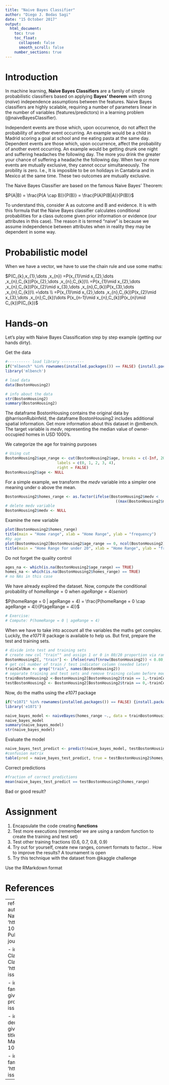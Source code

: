 ```yaml
---
title: "Naive Bayes Classifier"
author: "Diego J. Bodas Sagi"
date: "15 October 2017"
output:
  html_document:
    toc: true
    toc_float:
      collapsed: false
      smooth_scroll: false
    number_sections: true
---
```


# Introduction

In machine learning, **Naive Bayes Classifiers** are a family of simple probabilistic classifiers based on applying **Bayes' theorem** with strong (*naive*) independence assumptions between the features. Naive Bayes classifiers are highly scalable, requiring a number of parameters linear in the number of variables (features/predictors) in a learning problem (@naiveBayesClassifier). 

Independent events are those which, upon occurrence, do not affect the probability of another event occurring. An example would be a child in Madrid scoring a goal at school and me eating pasta at the same day. Dependent events are those which, upon occurrence, affect the probability of another event occurring. An example would be getting drunk one night and suffering headaches the following day. The more you drink the greater your chance of suffering a headache the following day. When two or more events are mutually exclusive, they cannot occur simultaneously. The probility is zero. I.e., It is imposible to be on holidays in Cantabria and in Mexico at the same time. These two outcomes are mutually exclusive.

The Naive Bayes Classifier are based on the famous Naive Bayes’ Theorem:

$P(A|B) = \frac{P(A \cap B)}{P(B)} = \frac{P(A)P(B|A)}{P(B)}$

To understand this, consider A as outcome and B and evidence. It is with this formula that the Naive Bayes classifier calculates conditional probabilities for a class outcome given prior information or evidence (our attributes in this case). The reason it is termed “naive” is because we assume independence between attributes when in reality they may be dependent in some way.

# Probabilistic model

When we have a vector, we have to use the chain rule and use some maths:

$P(C_{k},x_{1},\dots ,x_{n}) =P(x_{1}\mid x_{2},\dots ,x_{n},C_{k})P(x_{2},\dots ,x_{n},C_{k})\\ =P(x_{1}\mid x_{2},\dots ,x_{n},C_{k})P(x_{2}\mid x_{3},\dots ,x_{n},C_{k})P(x_{3},\dots ,x_{n},C_{k})\\ =\dots \\ =P(x_{1}\mid x_{2},\dots ,x_{n},C_{k})P(x_{2}\mid x_{3},\dots ,x_{n},C_{k})\dots P(x_{n-1}\mid x_{n},C_{k})P(x_{n}\mid C_{k})P(C_{k})$

# Hands-on

Let's play with Naive Bayes Classification step by step example (getting our hands dirty).

Get the data

```r
#---------- load library ----------
if("mlbench" %in% rownames(installed.packages()) == FALSE) {install.packages("mlbench", dependencies = TRUE)}
library('mlbench')

# load data
data(BostonHousing2)

# info about the data
str(BostonHousing2)
summary(BostonHousing2)
```

The dataframe BostonHousing contains the original data by @harrisonRubinfeld, the dataframe BostonHousing2 includes additional spatial information. Get more information about this dataset in @mlbench. The target variable is *medv*, representing the median value of owner-occupied homes in USD 1000's. 

We categorize the age for training purposes

```r
# Using cut
BostonHousing2$age_range <- cut(BostonHousing2$age, breaks = c(-Inf, 20, 30, 40, 60, Inf), 
                       labels = c(0, 1, 2, 3, 4), 
                       right = FALSE)
BostonHousing2$age <- NULL
```

For a simple example, we transform the *medv* variable into a simpler one meaning under o above the mean. 

```r
BostonHousing2$homes_range <- as.factor(ifelse(BostonHousing2$medv < 
                                                 ((max(BostonHousing2$medv) - min(BostonHousing2$medv))/2), 0, 1))
# delete medv variable
BostonHousing2$medv <- NULL
```


Examine the new variable

```r
plot(BostonHousing2$homes_range)
title(main = "Home range", xlab = "Home Range", ylab = "frequency")
#by age
plot(BostonHousing2[BostonHousing2$age_range == 0, ncol(BostonHousing2)])
title(main = "Home Range for under 20", xlab = "Home Range", ylab = "frequency")

```

Do not forget the quality control

```r
ages_na <- which(is.na(BostonHousing2$age_range) == TRUE)
homes_na <- which(is.na(BostonHousing2$homes_range) == TRUE)
# no NAs in this case
```

We have already explired the dataset. Now, compute the conditional probability of $homeRange = 0$ when $ageRange = 4 (senior)$

$P(homeRange = 0 | ageRange = 4) = \frac{P(homeRange = 0 \cap ageRange = 4)}{P(ageRange = 4)}$

```r
# Exercise: 
# Compute: P(homeRange = 0 | ageRange = 4)
```

When we have to take into account all the variables the maths get complex. Luckily, the *e1071* R package is available to help us. But first, prepare the test and training sets.

```r
# divide into test and training sets
# create new col "train"" and assign 1 or 0 in 80/20 proportion via random uniform dist
BostonHousing2[, "train"] <- ifelse(runif(nrow(BostonHousing2)) < 0.80, 1, 0)
# get col number of train / test indicator column (needed later)
trainColNum <- grep("train", names(BostonHousing2))
# separate training and test sets and remove training column before modeling
trainBostonHousing2 <-BostonHousing2[BostonHousing2$train == 1,-trainColNum]
testBostonHousing2 <- BostonHousing2[BostonHousing2$train == 0,-trainColNum]
```

Now, do the maths using the *e1071* package

```r
if("e1071" %in% rownames(installed.packages()) == FALSE) {install.packages("e1071", dependencies = TRUE)}
library('e1071')

naive_bayes_model <- naiveBayes(homes_range ~., data = trainBostonHousing2)
naive_bayes_model
summary(naive_bayes_model)
str(naive_bayes_model)
```

Evaluate the model

```r
naive_bayes_test_predict <- predict(naive_bayes_model, testBostonHousing2[, -ncol(testBostonHousing2)])
#confusion matrix
table(pred = naive_bayes_test_predict, true = testBostonHousing2$homes_range)
```

Correct predictions

```r
#fraction of correct predictions
mean(naive_bayes_test_predict == testBostonHousing2$homes_range)
```

Bad or good result?

# Assignment

1. Encapsulate the code creating **functions**
2. Test more executions (remember we are using a random function to create the training and test set)
3. Test other training fractions (0.6, 0.7, 0.8, 0.9)
4. Try out for yourself, create new ranges, convert formats to factor... How to improve the results? A tournament is open
5. Try this technique with the dataset from @kaggle challenge

Use the RMarkdown format

# References

---
references:
- id: template
  title: Binary classification
  author:
  - family: Fenner
    given: Martin
  container-title: Nature Materials
  volume: 11
  URL: 'http://dx.doi.org/10.1038/nmat3283'
  DOI: 10.1038/nmat3283
  issue: 4
  publisher: Nature Publishing Group
  page: 261-263
  type: article-journal
  issued:
    year: 2012
    month: 3
    
- id: naiveBayesClassifier
  title: Naive Bayes Classifier
  author:
  - family: Wikipedia - Naive Bayes Classifier
  URL: 'https://en.wikipedia.org/wiki/Naive_Bayes_classifier'
  issued:
    year: 2017

- id: mlbench
  title: Package 'mlbench'
  author:
  - family: Leisch
    given: Friedrich
  - family: Dimitriadou
    given: Evgenia
  URL: 'https://cran.r-project.org/web/packages/mlbench/mlbench.pdf'
  issued:
    year: 2015

- id: harrisonRubinfeld
  title: Hedonic prices and the demand for clean air
  author:
  - family: Harrison
    given: D.
  - family: Rubinfeld
    given: D.L.
  container-title: Journal of Environmental Economics and Management
  volume: 5
  publisher: Elsevier
  page: 81–102
  type: article-journal
  issued:
    year: 1978

- id: kaggle
  title: Give Me Some Credit
  author:
  - family: Kaggle 
  URL: 'https://www.kaggle.com/c/GiveMeSomeCredit'
  issued:
    year: 2017
---